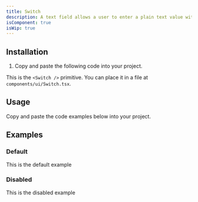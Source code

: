 ```yaml
---
title: Switch
description: A text field allows a user to enter a plain text value with a keyboard.
isComponent: true
isWip: true
---
```


## Installation

1. Copy and paste the following code into your project.

This is the `<Switch />` primitive. You can place it in a file at `components/ui/Switch.tsx`.

## Usage

Copy and paste the code examples below into your project.

<ComponentSource src="../../packages/ui/src/Switch.tsx" />

## Examples

### Default

This is the default example

<ComponentExample src="/components/examples/switch/default.tsx">
  <SwitchDefault />
</ComponentExample>

### Disabled

This is the disabled example
